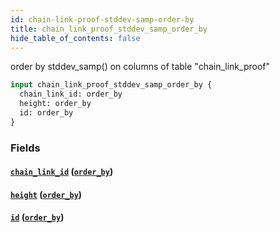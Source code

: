 ```yaml
---
id: chain-link-proof-stddev-samp-order-by
title: chain_link_proof_stddev_samp_order_by
hide_table_of_contents: false
---
```


order by stddev_samp() on columns of table "chain_link_proof"

```graphql
input chain_link_proof_stddev_samp_order_by {
  chain_link_id: order_by
  height: order_by
  id: order_by
}
```

### Fields

#### [`chain_link_id`](#) ([`order_by`](../enums/order-by))

#### [`height`](#) ([`order_by`](../enums/order-by))

#### [`id`](#) ([`order_by`](../enums/order-by))
